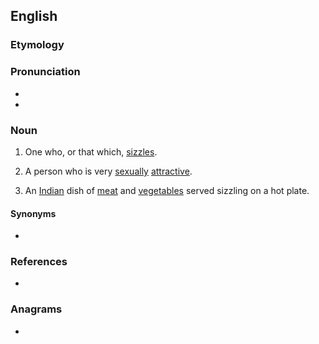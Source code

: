 ==English==

===Etymology===
{{suffix|sizzle|er|lang=en}}

===Pronunciation===
* {{IPA|/ˈsɪzləɹ/|lang=en}}
* {{rhymes|ɪzlə(ɹ)|lang=en}}

===Noun===
{{en-noun}}

# One who, or that which, [[sizzle]]s.
# {{lb|en|slang}} A person who is very [[sexual]]ly [[attractive]].
# An [[Indian]] dish of [[meat]] and [[vegetable]]s served sizzling on a hot plate.

====Synonyms====
* {{l|en|scorcher}}

===References===
* {{R:Webster NCD 1967}}

===Anagrams===
* {{anagrams|en|a=eilrszz|rizzles}}